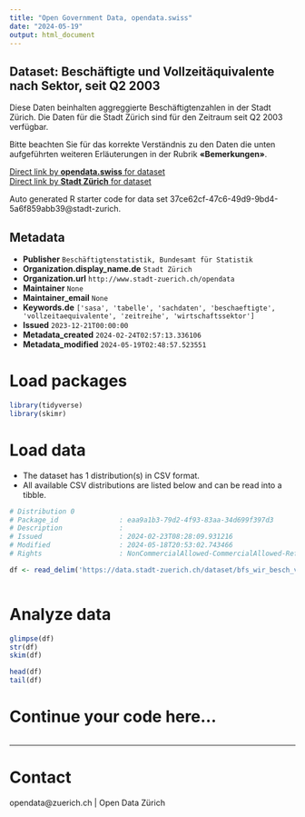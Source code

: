 ```yaml
---
title: "Open Government Data, opendata.swiss"
date: "2024-05-19"
output: html_document
---
```


## Dataset: Beschäftigte und Vollzeitäquivalente nach Sektor, seit Q2 2003


Diese Daten beinhalten aggreggierte Beschäftigtenzahlen in der Stadt Zürich. Die Daten für die Stadt Zürich sind für den Zeitraum seit Q2 2003 verfügbar.

Bitte beachten Sie für das korrekte Verständnis zu den Daten die unten aufgeführten weiteren Erläuterungen in der Rubrik **«Bemerkungen»**.



[Direct link by **opendata.swiss** for dataset](https://opendata.swiss/de/dataset/beschaftigte-und-vollzeitaquivalente-nach-sektor-seit-q2-2003)<br>
[Direct link by **Stadt Zürich** for dataset](https://data.stadt-zuerich.ch/dataset/bfs_wir_besch_vzaeq_sektor_jahr_od4003)

Auto generated R starter code for data set 37ce62cf-47c6-49d9-9bd4-5a6f859abb39@stadt-zurich.

## Metadata

- **Publisher** `Beschäftigtenstatistik, Bundesamt für Statistik`
- **Organization.display_name.de** `Stadt Zürich`
- **Organization.url** `http://www.stadt-zuerich.ch/opendata`
- **Maintainer** `None`
- **Maintainer_email** `None`
- **Keywords.de** `['sasa', 'tabelle', 'sachdaten', 'beschaeftigte', 'vollzeitaequivalente', 'zeitreihe', 'wirtschaftssektor']`
- **Issued** `2023-12-21T00:00:00`
- **Metadata_created** `2024-02-24T02:57:13.336106`
- **Metadata_modified** `2024-05-19T02:48:57.523551`


# Load packages

```r

library(tidyverse)
library(skimr)

```

# Load data

-   The dataset has 1 distribution(s) in CSV format.
-   All available CSV distributions are listed below and can be read into a tibble.

```r

# Distribution 0
# Package_id               : eaa9a1b3-79d2-4f93-83aa-34d699f397d3
# Description              : 
# Issued                   : 2024-02-23T08:28:09.931216
# Modified                 : 2024-05-18T20:53:02.743466
# Rights                   : NonCommercialAllowed-CommercialAllowed-ReferenceNotRequired

df <- read_delim('https://data.stadt-zuerich.ch/dataset/bfs_wir_besch_vzaeq_sektor_jahr_od4003/download/WIR400OD4003.csv')



```

# Analyze data

```r

glimpse(df)
str(df)
skim(df)

head(df)
tail(df)

```

# Continue your code here...

```r

```

------------------------------------------------------------------------

# Contact

opendata@zuerich.ch | Open Data Zürich
